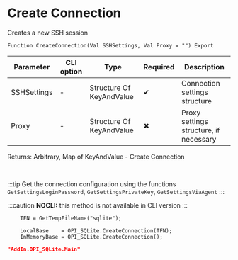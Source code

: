 ﻿---
sidebar_position: 1
description: Create Connection  and other functions to work with SQLite in the Open Integration Package, a free open-source integration library for 1C:Enterprise 8, OneScript and CLI
keywords: [1C, 1С, 1С:Enterprise, 1С:Enterprise 8.3, API, Integration, Services, Exchange, OneScript, CLI, SQLite]
---


# Create Connection 
 Creates a new SSH session



`Function CreateConnection(Val SSHSettings, Val Proxy = "") Export`

  | Parameter | CLI option | Type | Required | Description |
  |-|-|-|-|-|
  | SSHSettings | - | Structure Of KeyAndValue | &#x2714; | Connection settings structure |
  | Proxy | - | Structure Of KeyAndValue | &#x2716; | Proxy settings structure, if necessary |

  
  Returns:  Arbitrary, Map of KeyAndValue - Create Connection

<br/>

:::tip
Get the connection configuration using the functions `GetSettingsLoginPassword`, `GetSettingsPrivateKey`, `GetSettingsViaAgent`
:::

:::caution
**NOCLI:** this method is not available in CLI version
:::
<br/>


```bsl title="1C:Enterprise/OneScript code example"
    TFN = GetTempFileName("sqlite");

    LocalBase    = OPI_SQLite.CreateConnection(TFN);
    InMemoryBase = OPI_SQLite.CreateConnection();
```
 



```json title="Result"
"AddIn.OPI_SQLite.Main"
```
